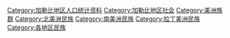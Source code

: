 [[Category:加勒比地区人口统计资料|Category:加勒比地区人口统计资料]]
[[Category:加勒比地区社会|Category:加勒比地区社会]]
[[Category:美洲族群|Category:美洲族群]]
[[Category:北美洲民族|Category:北美洲民族]]
[[Category:南美洲民族|Category:南美洲民族]]
[[Category:拉丁美洲民族|Category:拉丁美洲民族]]
[[Category:各地区民族|Category:各地区民族]]